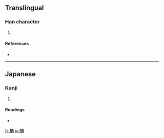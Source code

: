 ==Translingual==

===Han character===
{{Han char|rn=75|rad=木|as=08|sn=12|four=|canj=木廿月金 (DTBC)}}

# {{defn|Han|sort=木08}}

====References====
* {{Han ref|kx=0537.131|hdz=21232.051|uh=6923|ud=26915}}

----

==Japanese==

===Kanji===
{{ja-kanji|grade=|rs=木08}}

# {{defn|Japanese|sort=木08}}

====Readings====
* {{ja-readings|on=|kun=[[しで]] (shide)}}

[[fr:椣]]
[[ja:椣]]